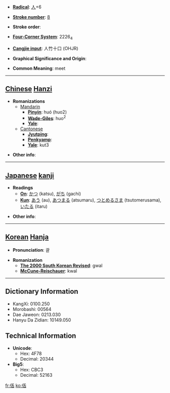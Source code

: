 * '''[[Wiktionary:Chinese radical index| Radical]]''': [[Wiktionary:Chinese radical index 人|人]]+6

* '''[[Wiktionary:Chinese total strokes index|Stroke number]]''': [[Wiktionary:Chinese total strokes index 8|8]]

* '''Stroke order''': 

* '''[[Wiktionary:Chinese four corner index|Four-Corner System]]''': 2226<sub>4</sub>

* '''[[Wiktionary:Chinese Cangjie index|Cangjie input]]''': 人竹十口 (OHJR)

* '''Graphical Significance and Origin''': 

* '''Common Meaning''': meet

----

== [[Chinese]] [[Hanzi]] ==

* '''Romanizations'''
** [[Mandarin]]
*** '''[[Pinyin]]''': huó (huo2)
*** '''[[Wade-Giles]]''': huo<sup>2</sup>
*** '''[[Yale]]''': 
**[[Cantonese]]
***'''[[Jyutping]]''':
***'''[[Penkyamp]]''': 
***'''[[Yale]]''': kut3

* '''Other info''': 

----

== [[Japanese]] [[kanji]] ==

* '''Readings'''
** '''[[On]]''': [[かつ]] (katsu), [[がち]] (gachi)
** '''[[Kun]]''': [[あう]] (au), [[あつまる]] (atsumaru), [[つとめるさま]] (tsutomerusama), [[いたる]] (itaru)

* '''Other info''':  

----

== [[Korean]] [[Hanja]] ==

* '''Pronunciation''': 괄

* '''Romanization'''
** '''[[The 2000 South Korean Revised Romanization|The 2000 South Korean Revised]]''': gwal
** '''[[McCune-Reischauer]]''': kwal

----

== Dictionary Information ==

* KangXi: 0100.250
* Morobashi: 00564
* Dae Jaweon: 0213.030
* Hanyu Da Zidian: 10149.050

== Technical Information ==

* '''Unicode''':
** Hex: 4F78
** Decimal: 20344
* '''Big5''':
** Hex: CBC3
** Decimal: 52163

[[fr:佸]]
[[ko:佸]]